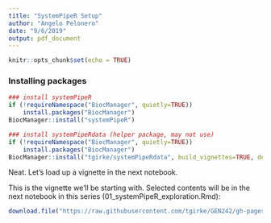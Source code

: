 ```yaml
---
title: "SystemPipeR Setup"
author: "Angelo Pelonero"
date: "9/6/2019"
output: pdf_document
---
```


```r
knitr::opts_chunk$set(echo = TRUE)
```

### Installing packages
```r
### install systemPipeR
if (!requireNamespace("BiocManager", quietly=TRUE))
    install.packages("BiocManager")
BiocManager::install("systemPipeR")

### install systemPipeRdata (helper package, may not use)
if (!requireNamespace("BiocManager", quietly=TRUE))
    install.packages("BiocManager")
BiocManager::install("tgirke/systemPipeRdata", build_vignettes=TRUE, dependencies=TRUE)
```
Neat. Let's load up a vignette in the next notebook.

This is the vignette we'll be starting with. Selected contents will be in the next notebook in this series (01_systemPipeR_exploration.Rmd):
```r
download.file("https://raw.githubusercontent.com/tgirke/GEN242/gh-pages/_vignettes/11_RNAseqWorkflow/systemPipeRNAseq.Rmd", "systemPipeRNAseq.Rmd")
```

